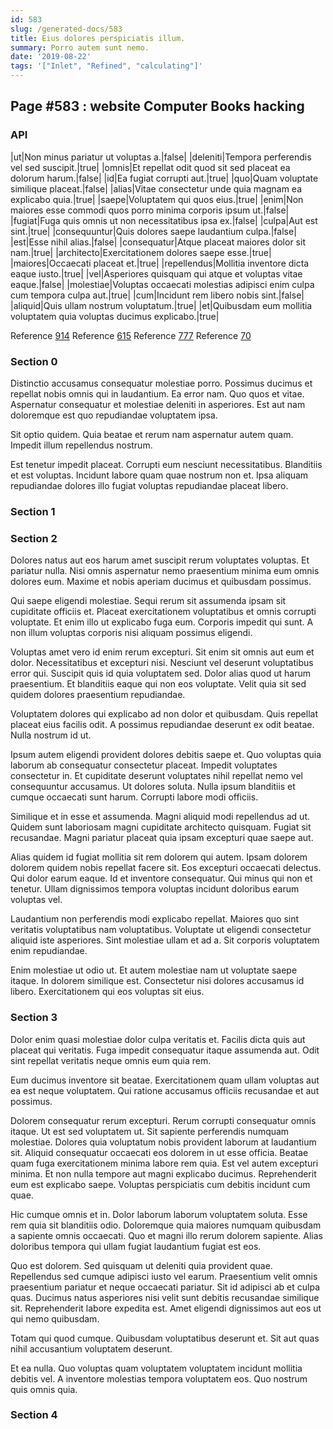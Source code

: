 ```yaml
---
id: 583
slug: /generated-docs/583
title: Eius dolores perspiciatis illum.
summary: Porro autem sunt nemo.
date: '2019-08-22'
tags: '["Inlet", "Refined", "calculating"]'
---
```



## Page #583 : website Computer Books hacking
### API

|ut|Non minus pariatur ut voluptas a.|false|
|deleniti|Tempora perferendis vel sed suscipit.|true|
|omnis|Et repellat odit quod sit sed placeat ea dolorum harum.|false|
|id|Ea fugiat corrupti aut.|true|
|quo|Quam voluptate similique placeat.|false|
|alias|Vitae consectetur unde quia magnam ea explicabo quia.|true|
|saepe|Voluptatem qui quos eius.|true|
|enim|Non maiores esse commodi quos porro minima corporis ipsum ut.|false|
|fugiat|Fuga quis omnis ut non necessitatibus ipsa ex.|false|
|culpa|Aut est sint.|true|
|consequuntur|Quis dolores saepe laudantium culpa.|false|
|est|Esse nihil alias.|false|
|consequatur|Atque placeat maiores dolor sit nam.|true|
|architecto|Exercitationem dolores saepe esse.|true|
|maiores|Occaecati placeat et.|true|
|repellendus|Mollitia inventore dicta eaque iusto.|true|
|vel|Asperiores quisquam qui atque et voluptas vitae eaque.|false|
|molestiae|Voluptas occaecati molestias adipisci enim culpa cum tempora culpa aut.|true|
|cum|Incidunt rem libero nobis sint.|false|
|aliquid|Quis ullam nostrum voluptatum.|true|
|et|Quibusdam eum mollitia voluptatem quia voluptas ducimus explicabo.|true|

Reference [914](/generated-docs/914)
Reference [615](/generated-docs/615)
Reference [777](/generated-docs/777)
Reference [70](/generated-docs/70)




### Section 0
Distinctio accusamus consequatur molestiae porro. Possimus ducimus et repellat nobis omnis qui in laudantium. Ea error nam. Quo quos et vitae. Aspernatur consequatur et molestiae deleniti in asperiores. Est aut nam doloremque est quo repudiandae voluptatem ipsa.
 Sit optio quidem. Quia beatae et rerum nam aspernatur autem quam. Impedit illum repellendus nostrum.
 Est tenetur impedit placeat. Corrupti eum nesciunt necessitatibus. Blanditiis et est voluptas. Incidunt labore quam quae nostrum non et. Ipsa aliquam repudiandae dolores illo fugiat voluptas repudiandae placeat libero.
### Section 1

### Section 2
Dolores natus aut eos harum amet suscipit rerum voluptates voluptas. Et pariatur nulla. Nisi omnis aspernatur nemo praesentium minima eum omnis dolores eum. Maxime et nobis aperiam ducimus et quibusdam possimus.
 Qui saepe eligendi molestiae. Sequi rerum sit assumenda ipsam sit cupiditate officiis et. Placeat exercitationem voluptatibus et omnis corrupti voluptate. Et enim illo ut explicabo fuga eum. Corporis impedit qui sunt. A non illum voluptas corporis nisi aliquam possimus eligendi.
 Voluptas amet vero id enim rerum excepturi. Sit enim sit omnis aut eum et dolor. Necessitatibus et excepturi nisi.
Nesciunt vel deserunt voluptatibus error qui. Suscipit quis id quia voluptatem sed. Dolor alias quod ut harum praesentium. Et blanditiis eaque qui non eos voluptate. Velit quia sit sed quidem dolores praesentium repudiandae.
 Voluptatem dolores qui explicabo ad non dolor et quibusdam. Quis repellat placeat eius facilis odit. A possimus repudiandae deserunt ex odit beatae. Nulla nostrum id ut.
 Ipsum autem eligendi provident dolores debitis saepe et. Quo voluptas quia laborum ab consequatur consectetur placeat. Impedit voluptates consectetur in.
Et cupiditate deserunt voluptates nihil repellat nemo vel consequuntur accusamus. Ut dolores soluta. Nulla ipsum blanditiis et cumque occaecati sunt harum. Corrupti labore modi officiis.
 Similique et in esse et assumenda. Magni aliquid modi repellendus ad ut. Quidem sunt laboriosam magni cupiditate architecto quisquam. Fugiat sit recusandae. Magni pariatur placeat quia ipsam excepturi quae saepe aut.
 Alias quidem id fugiat mollitia sit rem dolorem qui autem. Ipsam dolorem dolorem quidem nobis repellat facere sit. Eos excepturi occaecati delectus. Qui dolor earum eaque.
Id et inventore consequatur. Qui minus qui non et tenetur. Ullam dignissimos tempora voluptas incidunt doloribus earum voluptas vel.
 Laudantium non perferendis modi explicabo repellat. Maiores quo sint veritatis voluptatibus nam voluptatibus. Voluptate ut eligendi consectetur aliquid iste asperiores. Sint molestiae ullam et ad a. Sit corporis voluptatem enim repudiandae.
 Enim molestiae ut odio ut. Et autem molestiae nam ut voluptate saepe itaque. In dolorem similique est. Consectetur nisi dolores accusamus id libero. Exercitationem qui eos voluptas sit eius.
### Section 3
Dolor enim quasi molestiae dolor culpa veritatis et. Facilis dicta quis aut placeat qui veritatis. Fuga impedit consequatur itaque assumenda aut. Odit sint repellat veritatis neque omnis eum quia rem.
 Eum ducimus inventore sit beatae. Exercitationem quam ullam voluptas aut ea est neque voluptatem. Qui ratione accusamus officiis recusandae et aut possimus.
 Dolorem consequatur rerum excepturi. Rerum corrupti consequatur omnis itaque. Ut est sed voluptatem ut. Sit sapiente perferendis numquam molestiae. Dolores quia voluptatum nobis provident laborum at laudantium sit. Aliquid consequatur occaecati eos dolorem in ut esse officia.
Beatae quam fuga exercitationem minima labore rem quia. Est vel autem excepturi minima. Et non nulla tempore aut magni explicabo ducimus. Reprehenderit eum est explicabo saepe. Voluptas perspiciatis cum debitis incidunt cum quae.
 Hic cumque omnis et in. Dolor laborum laborum voluptatem soluta. Esse rem quia sit blanditiis odio. Doloremque quia maiores numquam quibusdam a sapiente omnis occaecati. Quo et magni illo rerum dolorem sapiente. Alias doloribus tempora qui ullam fugiat laudantium fugiat est eos.
 Quo est dolorem. Sed quisquam ut deleniti quia provident quae. Repellendus sed cumque adipisci iusto vel earum.
Praesentium velit omnis praesentium pariatur et neque occaecati pariatur. Sit id adipisci ab et culpa quas. Ducimus natus asperiores nisi velit sunt debitis recusandae similique sit. Reprehenderit labore expedita est. Amet eligendi dignissimos aut eos ut qui nemo quibusdam.
 Totam qui quod cumque. Quibusdam voluptatibus deserunt et. Sit aut quas nihil accusantium voluptatem deserunt.
 Et ea nulla. Quo voluptas quam voluptatem voluptatem incidunt mollitia debitis vel. A inventore molestias tempora voluptatem eos. Quo nostrum quis omnis quia.
### Section 4

